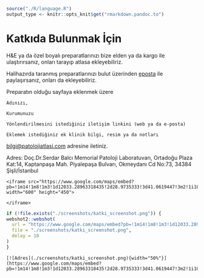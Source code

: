 ```r
source("./R/language.R")
output_type <- knitr::opts_knit$get("rmarkdown.pandoc.to")
```


# Katkıda Bulunmak İçin {#sec-katki}

H&E ya da özel boyalı preparatlarınızı bize elden ya da kargo ile
ulaştırırsanız, onları tarayıp atlasa ekleyebiliriz.

Halihazırda taranmış preparatlarınızı bulut üzerinden
[eposta](mailto:bilgi@patolojiatlasi.com) ile paylaşırsanız, onları da
ekleyebiliriz.

Preparatın olduğu sayfaya eklenmek üzere

```         
Adınızı,

Kurumunuzu

Yönlendirilmesini istediğiniz iletişim linkini (web ya da e-posta)

Eklemek istediğiniz ek klinik bilgi, resim ya da notları
```

[bilgi\@patolojiatlasi.com](mailto:bilgi@patolojiatlasi.com) adresine
iletiniz.

Adres: Doç.Dr.Serdar Balcı Memorial Patoloji Laboratuvarı, Ortadoğu
Plaza Kat:14, Kaptanpaşa Mah. Piyalepaşa Bulvarı, Okmeydanı Cd No:73,
34384 Şişli/İstanbul


```asis

<iframe src="https://www.google.com/maps/embed?pb=!1m14!1m8!1m3!1d12033.28963318435!2d28.9735333!3d41.0619447!3m2!1i1024!2i768!4f13.1!3m3!1m2!1s0x0%3A0x5b15447cefe51a4e!2sMemorial%20Patoloji%20Laboratuvar%C4%B1!5e0!3m2!1sen!2str!4v1646745650518!5m2!1sen!2str" width="600" height="450">

</iframe>
```



```r
if (!file.exists("./screenshots/katki_screenshot.png")) {
webshot2::webshot(
  url = "https://www.google.com/maps/embed?pb=!1m14!1m8!1m3!1d12033.28963318435!2d28.9735333!3d41.0619447!3m2!1i1024!2i768!4f13.1!3m3!1m2!1s0x0%3A0x5b15447cefe51a4e!2sMemorial%20Patoloji%20Laboratuvar%C4%B1!5e0!3m2!1sen!2str!4v1646745650518!5m2!1sen!2str",
  file = "./screenshots/katki_screenshot.png",
  delay = 10
)
}
```

```asis

[![Adres](./screenshots/katki_screenshot.png){width="50%"}](https://www.google.com/maps/embed?pb=!1m14!1m8!1m3!1d12033.28963318435!2d28.9735333!3d41.0619447!3m2!1i1024!2i768!4f13.1!3m3!1m2!1s0x0%3A0x5b15447cefe51a4e!2sMemorial%20Patoloji%20Laboratuvar%C4%B1!5e0!3m2!1sen!2str!4v1646745650518!5m2!1sen!2str)

```
